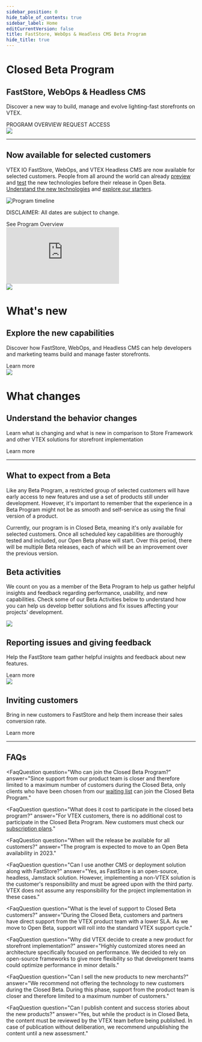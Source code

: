 ```yaml
---
sidebar_position: 0
hide_table_of_contents: true
sidebar_label: Home
editCurrentVersion: false
title: FastStore, WebOps & Headless CMS Beta Program
hide_title: true
---
```




<div className="lg:grid lg:grid-cols-2">
<div className="my-auto">
<div>
<h1 className='font-VTEXTrust text-sm text-details !m-0'>Closed Beta Program</h1>
<h2 className="text-5xl text-fontSecondary leading-tight font-VTEXRegular break-normal">
FastStore, WebOps & Headless CMS
</h2>
<p className="text-lg mb-6"> Discover a new way to build, manage and evolve lighting-fast storefronts on VTEX.</p>
<Link to="/beta/overview" className="button-primary">
PROGRAM OVERVIEW
</Link>
<Link to="https://docs.google.com/forms/d/e/1FAIpQLSfmNyT5BepQw2AFyHnrI9-4fqvkOTWvdeBLdkQgxhQ2r0-g4A/viewform" className="button-tertiary">
REQUEST ACCESS
</Link>
</div>
</div>
<img className="w-full px-28" src="https://vtexhelp.vtexassets.com/assets/docs/src/future___97855ed352fb2914dc82829c5ebeac4c.png"/>
</div>

---

<h2 className="text-4xl text-fontSecondary leading-tight font-VTEXRegular">Now available for selected customers</h2>

VTEX IO FastStore, WebOps, and VTEX Headless CMS are now available for selected customers. People from all around the world can already [preview](https://www.vtexfaststore.com/) and [test](/playground) the new technologies before their release in Open Beta. [Understand the new technologies](/beta/features-and-capabilities) and [explore our starters](/starters).

![Program timeline](https://vtexhelp.vtexassets.com/assets/docs/src/program-overview___279d9bf770ce2ec6e401983d62ed9c35.jpg)

<p className="text-sm text-details float-right">
DISCLAIMER: All dates are subject to change.
</p>
<Link to="/beta/features-and-capabilities" className="button-tertiary">See Program Overview</Link>

<div className="relative w-full h-0 p-32 lg:p-64 my-12">
  <iframe
    src="https://player.vimeo.com/video/723083396?&h=a1725d4a3f&title=0&byline=0&portrait=0"
    className="absolute top-0 left-0 w-full h-full"
    frameborder="0"    
    allow="autoplay; fullscreen; picture-in-picture"
    allowfullscreen
  ></iframe>
</div>
<script src="https://player.vimeo.com/api/player.js"></script>

<div className="md:grid md:grid-cols-2 gap-4 my-8">
<div>
<img className="w-8" src="https://vtexhelp.vtexassets.com/assets/docs/src/capabilities___20c7e979b6a53f604272baa79eaf97ef.png"/>
<h1 className='font-VTEXTrust text-sm text-details !m-0'>What's new</h1>
<h2 className="text-fontSecondary font-VTEXRegular text-xl !m-0">Explore the new capabilities</h2> 
<p className="text-details text-base py-3">
Discover how FastStore, WebOps, and Headless CMS can help developers and marketing teams build and manage faster storefronts.
</p>
<Link to="/beta/features-and-capabilities" className="button-tertiary">Learn more</Link>
</div>

<div>
<img className="w-8" src="https://vtexhelp.vtexassets.com/assets/docs/src/changes___5c7d44453baefeca5df2ba911bea6fb9.png"/>
<h1 className='font-VTEXTrust text-sm text-details !m-0'>What changes</h1>
<h2 className="text-fontSecondary font-VTEXRegular text-xl !m-0">Understand the behavior changes</h2> 
<p className="text-details text-base py-3">
Learn what is changing and what is new in comparison to Store Framework and other VTEX solutions for storefront implementation
</p>
<Link to="/beta/features-and-capabilities" className="button-tertiary">Learn more</Link>
</div>
</div>

---

<h2 className="text-4xl text-fontSecondary leading-tight font-VTEXRegular">What to expect from a Beta</h2>

Like any Beta Program, a restricted group of selected customers will have early access to new features and use a set of products still under development. However, it's important to remember that the experience in a Beta Program might not be as smooth and self-service as using the final version of a product.

Currently, our program is in Closed Beta, meaning it's only available for selected customers. Once all scheduled key capabilities are thoroughly tested and included, our Open Beta phase will start. Over this period, there will be multiple Beta releases, each of which will be an improvement over the previous version.

<h2 className="text-4xl text-fontSecondary leading-tight font-VTEXRegular">Beta activities</h2>

We count on you as a member of the Beta Program to help us gather helpful insights and feedback regarding performance, usability, and new capabilities. Check some of our Beta Activities below to understand how you can help us develop better solutions and fix issues affecting your projects' development.

<div className="md:grid md:grid-cols-2 gap-8 mt-8 mb-16">
<div>
<img src="https://vtexhelp.vtexassets.com/assets/docs/src/reporting-issues___5bef9ccadc080f246f5013c5de684af2.png"/>
<h2 className="text-fontSecondary font-VTEXRegular text-xl !m-0">Reporting issues and giving feedback</h2> 
<p className="text-details text-base py-3">
Help the FastStore team gather helpful insights and feedback about new features.
</p>
<Link to="/beta/feedback-and-issue-tracking" className="button-tertiary">Learn more</Link>
</div>
<div>
<img src="https://vtexhelp.vtexassets.com/assets/docs/src/customer-inv___efd92672ffeec04b32705ce03c6ed2a2.png"/>
<h2 className="text-fontSecondary font-VTEXRegular text-xl !m-0">Inviting customers</h2> 
<p className="text-details text-base py-3">
Bring in new customers to FastStore and help them increase their sales conversion rate.
</p>
<Link to="/beta/customer-invitation" className="button-tertiary">Learn more</Link>
</div>
</div>

---

<h2 className="text-4xl text-fontSecondary leading-tight font-VTEXRegular">FAQs</h2>

<FaqQuestion
  question="Who can join the Closed Beta Program?"
  answer="Since support from our product team is closer and therefore limited to a maximum number of customers during the Closed Beta, only clients who have been chosen from our <a href='https://docs.google.com/forms/d/e/1FAIpQLSfmNyT5BepQw2AFyHnrI9-4fqvkOTWvdeBLdkQgxhQ2r0-g4A/viewform'>waiting list</a> can join the Closed Beta Program."
></FaqQuestion>
<FaqQuestion
  question="What does it cost to participate in the closed beta program?"
  answer="For VTEX customers, there is no additional cost to participate in the Closed Beta Program. New customers must check our <a href='https://vtex.com/br-pt/precos/'>subscription plans</a>."
></FaqQuestion>
<FaqQuestion
  question="When will the release be available for all customers?"
  answer="The program is expected to move to an Open Beta availability in 2023."
></FaqQuestion>
<FaqQuestion
  question="Can I use another CMS or deployment solution along with FastStore?"
  answer="Yes, as FastStore is an open-source, headless, Jamstack solution. However, implementing a non-VTEX solution is the customer's responsibility and must be agreed upon with the third party. VTEX does not assume any responsibility for the project implementation in these cases."
></FaqQuestion>
<FaqQuestion
  question="What is the level of support to Closed Beta customers?"
  answer="During the Closed Beta, customers and partners have direct support from the VTEX product team with a lower SLA. As we move to Open Beta, support will roll into the standard VTEX support cycle."
></FaqQuestion>
<FaqQuestion
  question="Why did VTEX decide to create a new product for storefront implementation?"
  answer="Highly customized stores need an architecture specifically focused on performance. We decided to rely on open-source frameworks to give more flexibility so that development teams could optimize performance in minor details."
></FaqQuestion>
<FaqQuestion
  question="Can I sell the new products to new merchants?"
  answer="We recommend not offering the technology to new customers during the Closed Beta. During this phase, support from the product team is closer and therefore limited to a maximum number of customers."
></FaqQuestion>
<FaqQuestion
  question="Can I publish content and success stories about the new products?"
  answer="Yes, but while the product is in Closed Beta, the content must be reviewed by the VTEX team before being published. In case of publication without deliberation, we recommend unpublishing the content until a new assessment."
></FaqQuestion>